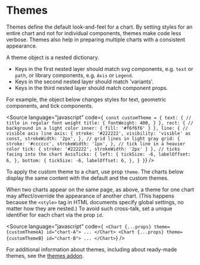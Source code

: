 
<Meta of={ThemesStories} />

# Themes

Themes define the default look-and-feel for a chart.
By setting styles for an entire chart and not for individual components, themes make code less verbose.
Themes also help in preparing multiple charts with a consistent appearance.

A theme object is a nested dictionary.

-   Keys in the first nested layer should match svg components, e.g. `text` or `path`, or library components, e.g. `Axis` or `Legend`.
-   Keys in the second nested layer should match 'variants'.
-   Keys in the third nested layer should match component props.

For example, the object below changes styles for text, geometric components, and tick components.

<Source
    language="javascript"
    code={`
  const customTheme = {
  text: {
   // title in regular font weight
   title: {
     fontWeight: 400,
   }
  },
  rect: {
   // background in a light color
   inner: {
     fill: '#f6f6f6'
   }
  },
  line: {
   // visible axis line
   axis: {
       stroke: '#222222',
       visibility: 'visible' as const,
       strokeWidth: '2px',
   },
   // grid lines in light gray
   grid: {
     stroke: '#cccccc',
     strokeWidth: '1px',
   },
   // tick line in a heavier color
   tick: {
     stroke: '#222222',
     strokeWidth: '2px'
   }
  },
  // ticks facing into the chart
  AxisTicks: {
   left: {
       tickSize: -6,
       labelOffset: 6,
   },
   bottom: {
       tickSize: -6,
       labelOffset: 6,
   },
  }
  }`}
/>

To apply the custom theme to a chart, use prop `theme`.
The charts below display the same content with the default and the custom themes.

<Canvas of={ThemesStories.Default} />
<Canvas of={ThemesStories.Custom} />

When two charts appear on the same page, as above, a theme for one chart may affect/override the appearance of another chart.
(This happens because the `<style>` tag in HTML documents specify global settings, no matter how they are nested.)
To avoid such cross-talk, set a unique identifier for each chart via the prop `id`.

<Source
    language="javascript"
    code={`
  <Chart {...props} theme={customThemeA} id="chart-A">
  ...
  </Chart>
  <Chart {...props} theme={customThemeB} id="chart-B">
  ...
  </Chart>`}
/>

For additional information about themes, including about ready-made themes, see the
[themes addon](/?path=/docs/addons-themes-overview--page).
